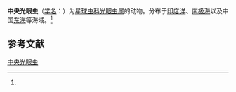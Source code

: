 {{Speciesbox
| name = 中央光眼虫
| status = 
| status_system = 
| image = 
| genus = Actinomma
| species = medianum
| authority = (Nigrini, 1967)<ref name='id9046'>{{cite web| url =http://www.bioinfo.cn/db05/BjdwSpecies.php?action=view&id=9046| title =中央光眼虫| work =《中国动物物种编目数据库》| publisher =中国科学院微生物研究所| author =中国科学院动物研究所| accessdate =2009-04-16| deadurl =yes| archiveurl =https://web.archive.org/web/20160305024218/http://www.bioinfo.cn/db05/BjdwSpecies.php?action=view&id=9046| archivedate =2016-03-05}}</ref>
}}

'''中央光眼虫'''（[[学名|学名]]：{{lang|la|''Actinomma medianum''}}）为[[星球虫科|星球虫科]][[光眼虫属|光眼虫属]]的动物。分布于[[印度洋|印度洋]]、[[南极海|南极海]]以及中国[[东海|东海]]等海域。<ref name='id9046'/>

== 参考文献 ==
{{reflist}}

{{Wikispecies|Actinomma medianum}}
{{Taxonbar|from=Q10875037}}

[[Category:光眼虫属|中央光眼虫]]


{{放射虫小作品}}